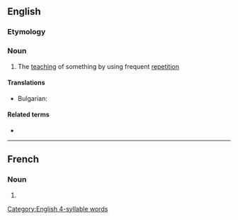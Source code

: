 ==English==

===Etymology===
{{rfe|en}}

===Noun===
{{en-noun|~}}

# The [[teaching]] of something by using frequent [[repetition]]

====Translations====
{{trans-top|The [[teaching]] of something by using frequent [[repetition]]}}
* Bulgarian: {{t+|bg|втълпяване|n}}
{{trans-mid}}

{{trans-bottom}}

====Related terms====
* {{l|en|inculcate}}

[[Category:English 4-syllable words]]
----
==French==

===Noun===
{{fr-noun|f}}

# {{l|en|inculcation}}